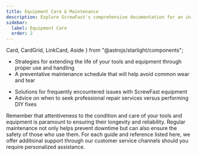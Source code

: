```yaml
---
title: Equipment Care & Maintenance
description: Explore ScrewFast's comprehensive documentation for an in-depth look at our premium tools and Deployment services. 
sidebar:
  label: Equipment Care
  order: 2
---
```


  Card,
  CardGrid,
  LinkCard,
  Aside
} from "@astrojs/starlight/components";

<Card title="Maintaining Your ScrewFast Tools" icon="approve-check-circle">
<LinkCard
  description="Step-by-step guide for the routine care and maintenance of your ScrewFast tools to ensure long-lasting functionality."
  href="/guides/getting-started"
/>
<LinkCard
  description="Cleaning, storage, and inspection practices to keep tools in optimal condition"
  href="/guides/getting-started"
/>
</Card>

<CardGrid>
<Card title="Best Practices for Equipment Longevity" icon="star">

   - Strategies for extending the life of your tools and equipment through proper use and handling
   - A preventative maintenance schedule that will help avoid common wear and tear
</Card>
<Card title="Troubleshooting Common Tool Issues" icon="rocket">

   - Solutions for frequently encountered issues with ScrewFast equipment
   - Advice on when to seek professional repair services versus performing DIY fixes
</Card>
</CardGrid>

<Aside>
Remember that attentiveness to the condition and care of your tools and equipment is paramount to ensuring their longevity and reliability. Regular maintenance not only helps prevent downtime but can also ensure the safety of those who use them. For each guide and reference listed here, we offer additional support through our customer service channels should you require personalized assistance.
</Aside>